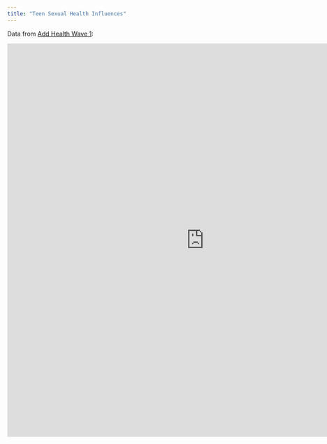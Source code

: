 ```yaml
---
title: "Teen Sexual Health Influences"
---
```


Data from <a href = "http://www.cpc.unc.edu/projects/addhealth">Add Health Wave 1</a>:

<iframe src=" https://rdportman.shinyapps.io/app2/" style="border: none; width: 900px; height: 900px"></iframe>
